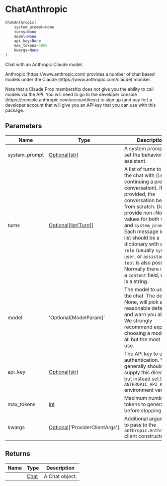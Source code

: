 # ChatAnthropic { #chatlas.ChatAnthropic }

```python
ChatAnthropic(
    system_prompt=None
    turns=None
    model=None
    api_key=None
    max_tokens=4096
    kwargs=None
)
```

Chat with an Anthropic Claude model.

Anthropic (https://www.anthropic.com) provides a number of chat based
models under the Claude (https://www.anthropic.com/claude) moniker.

Note that a Claude Prop membership does not give you the ability to call
models via the API. You will need to go to the developer console
(https://console.anthropic.com/account/keys) to sign up (and pay for)
a developer account that will give you an API key that you can use with
this package.

## Parameters {.doc-section .doc-section-parameters}

| Name          | Type                                                                            | Description                                                                                                                                                                                                                                                                                                                                                                                                               | Default   |
|---------------|---------------------------------------------------------------------------------|---------------------------------------------------------------------------------------------------------------------------------------------------------------------------------------------------------------------------------------------------------------------------------------------------------------------------------------------------------------------------------------------------------------------------|-----------|
| system_prompt | [Optional](`typing.Optional`)\[[str](`str`)\]                                   | A system prompt to set the behavior of the assistant.                                                                                                                                                                                                                                                                                                                                                                     | `None`    |
| turns         | [Optional](`typing.Optional`)\[[list](`list`)\[[Turn](`chatlas._turn.Turn`)\]\] | A list of turns to start the chat with (i.e., continuing a previous conversation). If not provided, the conversation begins from scratch. Do not provide non-None values for both `turns` and `system_prompt`. Each message in the list should be a dictionary with at least `role` (usually `system`, `user`, or `assistant`, but `tool` is also possible). Normally there is also a `content` field, which is a string. | `None`    |
| model         | \'Optional\[ModelParam\]\'                                                      | The model to use for the chat. The default, None, will pick a reasonable default, and warn you about it. We strongly recommend explicitly choosing a model for all but the most casual use.                                                                                                                                                                                                                               | `None`    |
| api_key       | [Optional](`typing.Optional`)\[[str](`str`)\]                                   | The API key to use for authentication. You generally should not supply this directly, but instead set the `ANTHROPIC_API_KEY` environment variable.                                                                                                                                                                                                                                                                       | `None`    |
| max_tokens    | [int](`int`)                                                                    | Maximum number of tokens to generate before stopping.                                                                                                                                                                                                                                                                                                                                                                     | `4096`    |
| kwargs        | [Optional](`typing.Optional`)\[\'ProviderClientArgs\'\]                         | Additional arguments to pass to the `anthropic.Anthropic()` client constructor.                                                                                                                                                                                                                                                                                                                                           | `None`    |

## Returns {.doc-section .doc-section-returns}

| Name   | Type                         | Description    |
|--------|------------------------------|----------------|
|        | [Chat](`chatlas._chat.Chat`) | A Chat object. |